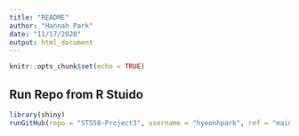```yaml
---
title: "README"
author: "Hannah Park"
date: "11/17/2020"
output: html_document
---
```


```r
knitr::opts_chunk$set(echo = TRUE)
```

## Run Repo from R Stuido  
```r
library(shiny)
runGitHub(repo = "ST558-Project3", username = "hyeonhpark", ref = "main", subdir = "/HeartFailure/", launch.browser = TRUE)
```

